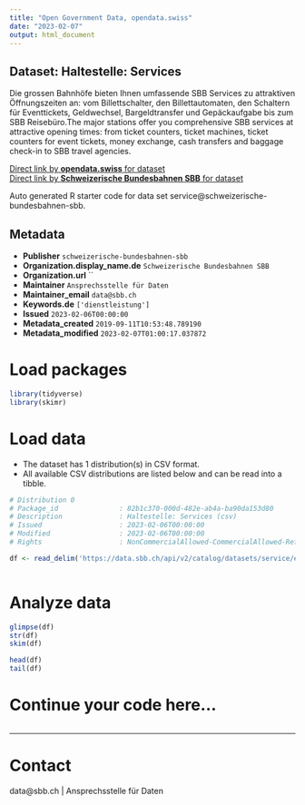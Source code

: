 ```yaml
---
title: "Open Government Data, opendata.swiss"
date: "2023-02-07"
output: html_document
---
```


## Dataset: Haltestelle: Services

Die grossen Bahnhöfe bieten Ihnen umfassende SBB Services zu attraktiven Öffnungszeiten an: vom Billettschalter, den Billettautomaten, den Schaltern für Eventtickets, Geldwechsel, Bargeldtransfer und Gepäckaufgabe bis zum SBB Reisebüro.The major stations offer you comprehensive SBB services at attractive opening times: from ticket counters, ticket machines, ticket counters for event tickets, money exchange, cash transfers and baggage check-in to SBB travel agencies.

[Direct link by **opendata.swiss** for dataset](https://opendata.swiss/de/dataset/haltestelle-services1)<br>
[Direct link by **Schweizerische Bundesbahnen SBB** for dataset](https://data.sbb.ch/explore/dataset/service/)

Auto generated R starter code for data set service@schweizerische-bundesbahnen-sbb.

## Metadata

- **Publisher** `schweizerische-bundesbahnen-sbb`
- **Organization.display_name.de** `Schweizerische Bundesbahnen SBB`
- **Organization.url** ``
- **Maintainer** `Ansprechsstelle für Daten`
- **Maintainer_email** `data@sbb.ch`
- **Keywords.de** `['dienstleistung']`
- **Issued** `2023-02-06T00:00:00`
- **Metadata_created** `2019-09-11T10:53:48.789190`
- **Metadata_modified** `2023-02-07T01:00:17.037872`


# Load packages

```r

library(tidyverse)
library(skimr)

```

# Load data

-   The dataset has 1 distribution(s) in CSV format.
-   All available CSV distributions are listed below and can be read into a tibble.

```r

# Distribution 0
# Package_id               : 82b1c370-000d-482e-ab4a-ba90da153d80
# Description              : Haltestelle: Services (csv)
# Issued                   : 2023-02-06T00:00:00
# Modified                 : 2023-02-06T00:00:00
# Rights                   : NonCommercialAllowed-CommercialAllowed-ReferenceRequired

df <- read_delim('https://data.sbb.ch/api/v2/catalog/datasets/service/exports/csv')



```

# Analyze data

```r

glimpse(df)
str(df)
skim(df)

head(df)
tail(df)

```

# Continue your code here...

```r

```

------------------------------------------------------------------------

# Contact

data@sbb.ch | Ansprechsstelle für Daten
